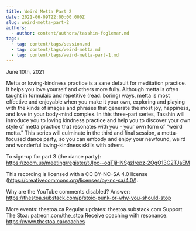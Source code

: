 ```yaml
---
title: Weird Metta Part 2
date: 2021-06-09T22:00:00.000Z
slug: weird-metta-part-2
authors:
  - author: content/authors/tasshin-fogleman.md
tags:
  - tag: content/tags/session.md
  - tag: content/tags/weird-metta.md
  - tag: content/tags/weird-metta-part-1.md
---
```


June 10th, 2021

Metta or loving-kindness practice is a sane default for meditation practice. It helps you love yourself and others more fully. Although metta is often taught in formulaic and repetitive (read: boring) ways, metta is most effective and enjoyable when you make it your own, exploring and playing with the kinds of images and phrases that generate the most joy, happiness, and love in your body-mind complex. In this three-part series, Tasshin will introduce you to loving kindness practice and help you to discover your own style of metta practice that resonates with you - your own form of "weird metta." This series will culminate in the third and final session, a metta-focused dance party, so you can embody and enjoy your newfound, weird and wonderful loving-kindness skills with others.

To sign-up for part 3 (the dance party): https://zoom.us/meeting/register/tJIpc--oqTIjHNSgzIrepz-2OgO13G2TJaEM

This recording is licensed with a CC BY-NC-SA 4.0 license (https://creativecommons.org/licenses/by-nc-sa/4.0/).

Why are the YouTube comments disabled? Answer: https://thestoa.substack.com/p/stoic-punk-or-why-you-should-stop

More events: thestoa.ca
Regular updates: thestoa.substack.com
Support The Stoa: patreon.com/the_stoa
Receive coaching with resonance: https://www.thestoa.ca/coaches
